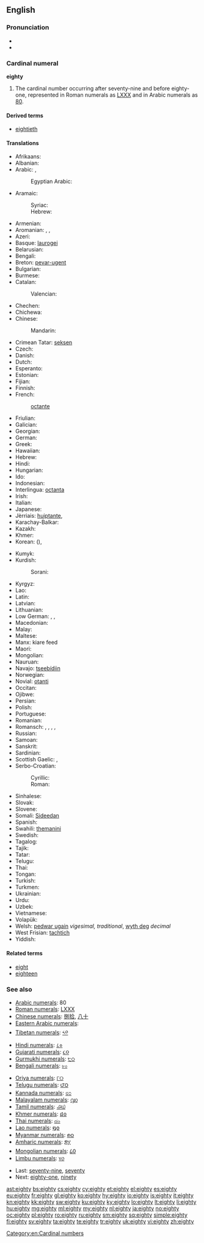 ==English==

===Pronunciation===
* {{audio|en-us-eighty.ogg|Audio (US)}}
* {{rhymes|eɪti}}

===Cardinal numeral===
'''eighty'''

# The cardinal number occurring after seventy-nine and before eighty-one, represented in Roman numerals as [[LXXX]] and in Arabic numerals as [[80]].

====Derived terms====
* [[eightieth]]

====Translations====
{{trans-top|80}}
* Afrikaans: {{t-|af|tagtig}}
* Albanian: {{t-|sq|tetëdhjetë}}
* Arabic: {{t-|ar|ثمانين|tr=ṯamānīn|alt=ثَمانِينَ|sc=Arab}}, {{qualifier|only nominative, formal}} {{t-|ar|ثمانون|tr=ṯamānūn|alt=ثَمانُونَ|sc=Arab}}
*: Egyptian Arabic: {{tø|arz|تمنين|tr=tamanīn|sc=Arab}}
* Aramaic:
*: Syriac: {{tø|syc|ܬܡܢܐܝܢ|tr=tmān'īn|c}}
*: Hebrew: {{tø|arc|תמנאין|tr=tmān'īn|c}}
* Armenian: {{t-|hy|ութսուն|tr=ut'sun|sc=Armn}}
* Aromanian: {{t-|rup|opdzãts}}, {{t-|rup|optdzãtsi}}, {{t-|rup|ubdzãts}}
* Azeri: {{t+|az|səksən}}
* Basque: [[laurogei]]
* Belarusian: {{t-|be|восемдзесят|tr=vósemdzesjat|sc=Cyrl}}
* Bengali: {{t-|bn|আশি|tr=ashi|sc=Beng}}
* Breton: [[pevar-ugent]]
* Bulgarian: {{t-|bg|осемдесет|tr=ósemdeset|sc=Cyrl}}
* Burmese: {{t-|my|ရှစ်ဆယ်|tr=shit-hsè|sc=Mymr}}
* Catalan: {{t+|ca|vuitanta}}
*: Valencian: {{t+|ca|huitanta}}
* Chechen: {{tø|ce|дезткъа|tr=deztqha}}
* Chichewa: {{tø|ny|makumi asanu ndiatatu}}
* Chinese:
*: Mandarin: {{t|cmn|八十|tr=bāshí|sc=Hani}}
* Crimean Tatar: [[seksen#Crimean Tatar|seksen]]
* Czech: {{t+|cs|osmdesát}}
* Danish: {{t+|da|firs}}
* Dutch: {{t+|nl|tachtig|f}}
* Esperanto: {{t-|eo|okdek}}
* Estonian: {{t-|et|kaheksakümmend}}
* Fijian: {{t-|fj|walu saga vulu}}
* Finnish: {{t-|fi|kahdeksankymmentä}}
* French:
*: {{qualifier|France, Quebec, Belgium, Luxemburg, part of Switzerland}} {{t+|fr|quatre-vingts}}
*: {{qualifier|former word, Switzerland}} [[octante]]
*: {{qualifier|part of Switzerland}} {{t+|fr|huitante}}
* Friulian: {{tø|fur|otante}}
* Galician: {{t+|gl|oitenta}}
* Georgian: {{t-|ka|ოთხმოცი|tr=ot'xmoc'i|sc=Geor}}
* German: {{t+|de|achtzig|f}}
* Greek: {{t+|el|ογδόντα|tr=ogdónda|sc=Grek}}
* Hawaiian: {{tø|haw|kanawalu}}
* Hebrew: {{t-|he|שמונים|m|f|tr=shmoním|alt=שְׁמוֹנִים|sc=Hebr}}
* Hindi: {{t+|hi|अस्सी|tr=assī|sc=Deva}}
* Hungarian: {{t+|hu|nyolcvan}}
* Ido: {{t+|io|okadek}}
* Indonesian: {{t-|id|delapan puluh}}
* Interlingua: [[octanta]]
* Irish: {{t+|ga|ochtó}}
* Italian: {{t+|it|ottanta}}
* Japanese: {{t+|ja|八十|tr=はちじゅう, hachijū|sc=Jpan}}
* Jèrriais: [[huiptante]], {{tø|roa-jer|quatre-vîngts}}
* Karachay-Balkar: {{tø|krc|сексен|tr=seksen|sc=Cyrl}}
* Kazakh: {{t|kk|сексен|tr=seksen|sc=Cyrl}}
* Khmer: {{t+|km|ប៉ែតសិប|tr=pɐət səp|sc=Khmr}}
* Korean: {{t+|ko|팔십|tr=palsip|sc=Kore}} ({{t+|ko|八十|sc=Kore}}), {{t+|ko|여든|tr=yeodeun|sc=Kore}}
{{trans-mid}}
* Kumyk: {{tø|kum|сексен|tr=seksen|sc=Cyrl}}
* Kurdish:
*: Sorani: {{ku-Arab|[[هه‌شتا]]}}
* Kyrgyz: {{t+|ky|сексен|tr=seksen|sc=Cyrl}}
* Lao: {{t-|lo|ແປດສິບ|tr=pɛ̏ːt síp|sc=Laoo}}
* Latin: {{t-|la|octoginta}}
* Latvian: {{t+|lv|astoņdesmit}}
* Lithuanian: {{t+|lt|aštuoniasdešimt}}
* Low German: {{t|nds|achttig}} {{qualifier|etymological spelling}}, {{t|nds|achtig}}, {{t|nds|tachentig}}
* Macedonian: {{t-|mk|осумдесет|tr=osúmdeset}}
* Malay: {{t-|ms|lapan puluh}}
* Maltese: {{t-|mt|tmenin}}
* Manx: kiare feed
* Maori: {{t+|mi|waru tekau}}
* Mongolian: {{t-|mn|ная|tr=naja|sc=Cyrl}}
* Nauruan: {{t-|na|aojomo}}
* Navajo: [[tseebídiin]]
* Norwegian: {{t+|no|åtti}}
* Novial: [[otanti]]
* Occitan: {{t+|oc|ochanta}}
* Ojibwe: {{tø|oj|nishwaasimidana}}
* Persian: {{t+|fa|هشتاد|tr=haštâd}}
* Polish: {{t+|pl|osiemdziesiąt}}
* Portuguese: {{t+|pt|oitenta}}
* Romanian: {{t+|ro|optzeci}}
* Romansch: {{t-|rm|otganta}}, {{t-|rm|otgonta}}, {{t-|rm|otgànta}}, {{t-|rm|ochaunta}}, {{t-|rm|ottanta}}
* Russian: {{t+|ru|восемьдесят|tr=vósemʹdesjat|sc=Cyrl}}
* Samoan: {{t-|sm|valugafulu}}
* Sanskrit: {{t-|sa|अशीति|tr=aśītí|sc=Deva}}
* Sardinian: {{t-|sc|otanta}}
* Scottish Gaelic: {{qualifier|old system}} {{t-|gd|ceithir}} {{t-|gd|fichead}}, {{qualifier|new system}} {{t-|gd|ochdad}}
* Serbo-Croatian:
*: Cyrillic: {{t-|sh|осамдесет}}
*: Roman: {{t-|sh|osamdeset}}
* Sinhalese: {{t-|si|අසූව|tr=asoova|sc=Sinh}}
* Slovak: {{t-|sk|osemdesiat}}
* Slovene: {{t+|sl|osemdeset}}
* Somali: [[Sideedan]]
* Spanish: {{t+|es|ochenta}}
* Swahili: [[themanini]]
* Swedish: {{t+|sv|åttio}}
* Tagalog: {{t-|tl|labingwalo}}
* Tajik: {{t-|tg|хаштод|tr=haštod|sc=Cyrl}}
* Tatar: {{t+|tt|сиксән|tr=siksän|sc=Cyrl}}
* Telugu: {{t+|te|ఎనభై|tr=enabhai}}
* Thai: {{t-|th|แปดสิบ|tr=bpàet sìp|sc=Thai}}
* Tongan: {{t-|to|valungofulu}}
* Turkish: {{t+|tr|seksen}}
* Turkmen: {{t+|tk|segsen}}
* Ukrainian: {{t+|uk|вісімдесят|tr=vísimdesjat|sc=Cyrl}}
* Urdu: {{t-|ur|اسی|tr=assī|sc=ur-Arab}}
* Uzbek: {{t-|uz|sakson}}
* Vietnamese: {{t+|vi|tám mươi}}
* Volapük: {{t+|vo|jöldeg}}
* Welsh: [[pedwar ugain]] ''vigesimal, traditional'', [[wyth deg]] ''decimal''
* West Frisian: [[tachtich]]
* Yiddish: {{t-|yi|אַכציק|tr=akhtsik|sc=Hebr}}
{{trans-bottom}}

====Related terms====
* [[eight]]
* [[eighteen]]

===See also===
{{rel-top|Symbols for eighty in various numeral systems}}
* [[w:Arabic numerals|Arabic numerals]]: 80
* [[w:Roman numerals|Roman numerals]]: [[LXXX]]
* [[w:Chinese numerals|Chinese numerals]]: [[捌]][[拾]], [[八]][[十]]
* [[w:Eastern Arabic numerals|Eastern Arabic numerals]]: {{Arab|[[٨٠]]}}
* [[w:Indian numerals|Tibetan numerals]]: [[༨༠]]
* [[w:Indian numerals|Hindi numerals]]: [[८०]]
* [[w:Indian numerals|Gujarati numerals]]: [[૮૦]]
* [[w:Indian numerals|Gurmukhi numerals]]: [[੮੦]]
* [[w:Indian numerals|Bengali numerals]]: [[৮০]]
{{mid2}}
* [[w:Indian numerals|Oriya numerals]]: [[୮୦]]
* [[w:Indian numerals|Telugu numerals]]: [[౮౦]]
* [[w:Indian numerals|Kannada numerals]]: [[೮೦]]
* [[w:Indian numerals|Malayalam numerals]]: [[൮൦]]
* [[w:Indian numerals|Tamil numerals]]: [[௮௰]]
* [[w:Khmer script|Khmer numerals]]: [[៨០]]
* [[w:Thai numerals|Thai numerals]]: [[๘๐]]
* [[w:Lao alphabet|Lao numerals]]: [[໘໐]]
* [[w:Burmese alphabet|Myanmar numerals]]: [[၈၀]]
* [[w:Amharic language|Amharic numerals]]: [[፰፲]]
* [[w:Mongolian alphabet|Mongolian numerals]]: [[᠘᠐]]
* [[w:Limbu language|Limbu numerals]]: [[᥎᥆]]
{{rel-bottom}}
* Last: [[seventy-nine]], [[seventy]]
* Next: [[eighty-one]], [[ninety]]

[[Category:en:Cardinal numbers]]

[[ast:eighty]]
[[bs:eighty]]
[[cs:eighty]]
[[cy:eighty]]
[[et:eighty]]
[[el:eighty]]
[[es:eighty]]
[[eu:eighty]]
[[fr:eighty]]
[[gl:eighty]]
[[ko:eighty]]
[[hy:eighty]]
[[io:eighty]]
[[is:eighty]]
[[it:eighty]]
[[kn:eighty]]
[[kk:eighty]]
[[sw:eighty]]
[[ku:eighty]]
[[ky:eighty]]
[[lo:eighty]]
[[lt:eighty]]
[[li:eighty]]
[[hu:eighty]]
[[mg:eighty]]
[[ml:eighty]]
[[my:eighty]]
[[nl:eighty]]
[[ja:eighty]]
[[no:eighty]]
[[oc:eighty]]
[[pl:eighty]]
[[ro:eighty]]
[[ru:eighty]]
[[sm:eighty]]
[[sq:eighty]]
[[simple:eighty]]
[[fi:eighty]]
[[sv:eighty]]
[[ta:eighty]]
[[te:eighty]]
[[tr:eighty]]
[[uk:eighty]]
[[vi:eighty]]
[[zh:eighty]]